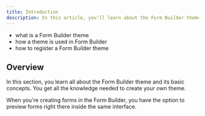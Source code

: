 ```yaml
---
title: Introduction
description: In this article, you'll learn about the Form Builder theme.
---
```


<Alert type="success" title="What You’ll Learn">

- what is a Form Builder theme
- how a theme is used in Form Builder
- how to register a Form Builder theme

</Alert>

## Overview

In this section, you learn all about the Form Builder theme and its basic concepts. You get all the knowledge needed to create your own theme.

When you're creating forms in the Form Builder, you have the option to preview forms right there inside the same interface.
